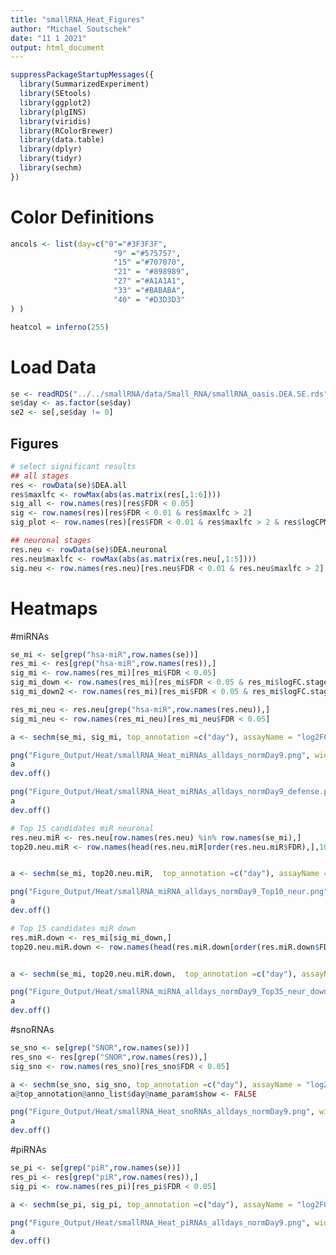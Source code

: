 ```yaml
---
title: "smallRNA_Heat_Figures"
author: "Michael Soutschek"
date: "11 1 2021"
output: html_document
---
```




```r
suppressPackageStartupMessages({
  library(SummarizedExperiment)
  library(SEtools)
  library(ggplot2)
  library(plgINS)
  library(viridis)
  library(RColorBrewer)
  library(data.table)
  library(dplyr)
  library(tidyr)
  library(sechm)
})
```


# Color Definitions
```r
ancols <- list(day=c("0"="#3F3F3F",
                       "9" ="#575757",
                       "15" ="#707070",
                       "21" = "#898989",
                       "27" ="#A1A1A1",
                       "33" ="#BABABA",
                       "40" = "#D3D3D3" 
) )

heatcol = inferno(255)
```




# Load Data
```r
se <- readRDS("../../smallRNA/data/Small_RNA/smallRNA_oasis.DEA.SE.rds")
se$day <- as.factor(se$day)
se2 <- se[,se$day != 0]
```



## Figures

```r
# select significant results
## all stages
res <- rowData(se)$DEA.all
res$maxlfc <- rowMax(abs(as.matrix(res[,1:6]))) 
sig_all <- row.names(res)[res$FDR < 0.05]
sig <- row.names(res)[res$FDR < 0.01 & res$maxlfc > 2]
sig_plot <- row.names(res)[res$FDR < 0.01 & res$maxlfc > 2 & res$logCPM > 3]

## neuronal stages
res.neu <- rowData(se)$DEA.neuronal
res.neu$maxlfc <- rowMax(abs(as.matrix(res.neu[,1:5]))) 
sig.neu <- row.names(res.neu)[res.neu$FDR < 0.01 & res.neu$maxlfc > 2]
```




# Heatmaps

#miRNAs
```r
se_mi <- se[grep("hsa-miR",row.names(se))]
res_mi <- res[grep("hsa-miR",row.names(res)),]
sig_mi <- row.names(res_mi)[res_mi$FDR < 0.05]
sig_mi_down <- row.names(res_mi)[res_mi$FDR < 0.05 & res_mi$logFC.stage9 < 0]
sig_mi_down2 <- row.names(res_mi)[res_mi$FDR < 0.05 & res_mi$logFC.stage15 < 0]

res_mi_neu <- res.neu[grep("hsa-miR",row.names(res.neu)),]
sig_mi_neu <- row.names(res_mi_neu)[res_mi_neu$FDR < 0.05]
```

```r
a <- sechm(se_mi, sig_mi, top_annotation =c("day"), assayName = "log2FC.neur", gaps_at = "day", breaks=TRUE, show_rownames = FALSE, hmcols = heatcol, anno_colors = ancols, show_colnames = FALSE, column_title = "miRNA", annocol_title_side=NA, name = "logFC")

png("Figure_Output/Heat/smallRNA_Heat_miRNAs_alldays_normDay9.png", width=7, height=6, units="in", res=300)
a
dev.off()

png("Figure_Output/Heat/smallRNA_Heat_miRNAs_alldays_normDay9_defense.png", width=6, height=4.5, units="in", res=300)
a
dev.off()

# Top 15 candidates miR neuronal
res.neu.miR <- res.neu[row.names(res.neu) %in% row.names(se_mi),]
top20.neu.miR <- row.names(head(res.neu.miR[order(res.neu.miR$FDR),],10))


a <- sechm(se_mi, top20.neu.miR,  top_annotation =c("day"), assayName = "log2FC.neur", gaps_at = "day", breaks=TRUE, show_rownames = TRUE, hmcols = heatcol, anno_colors = ancols, show_colnames = FALSE, column_title = "miRNA Top 10 sig.", annocol_title_side=NA, name = "logFC")

png("Figure_Output/Heat/smallRNA_miRNA_alldays_normDay9_Top10_neur.png", width=5.5, height=5, units="in", res=300)
a
dev.off()

# Top 15 candidates miR down
res.miR.down <- res_mi[sig_mi_down,]
top20.neu.miR.down <- row.names(head(res.miR.down[order(res.miR.down$FDR),],35))


a <- sechm(se_mi, top20.neu.miR.down,  top_annotation =c("day"), assayName = "log2FC.neur", gaps_at = "day", breaks=TRUE, show_rownames = TRUE, hmcols = heatcol, anno_colors = ancols, show_colnames = FALSE, column_title = "miRNA Top20 sig. down.", annocol_title_side=NA, name = "logFC")

png("Figure_Output/Heat/smallRNA_miRNA_alldays_normDay9_Top35_neur_down.png", width=5.5, height=5, units="in", res=300)
a
dev.off()

```


#snoRNAs
```r
se_sno <- se[grep("SNOR",row.names(se))]
res_sno <- res[grep("SNOR",row.names(res)),]
sig_sno <- row.names(res_sno)[res_sno$FDR < 0.05]
```

```r
a <- sechm(se_sno, sig_sno, top_annotation =c("day"), assayName = "log2FC.neur", gaps_at = "day", breaks=TRUE, show_rownames = FALSE, hmcols = heatcol, anno_colors = ancols, show_colnames = FALSE, column_title = "snoRNA", annocol_title_side=NA, name = "logFC")
a@top_annotation@anno_list$day@name_param$show <- FALSE

png("Figure_Output/Heat/smallRNA_Heat_snoRNAs_alldays_normDay9.png", width=7, height=3.5, units="in", res=300)
a
dev.off()
```

#piRNAs
```r
se_pi <- se[grep("piR",row.names(se))]
res_pi <- res[grep("piR",row.names(res)),]
sig_pi <- row.names(res_pi)[res_pi$FDR < 0.05]
```

```r
a <- sechm(se_pi, sig_pi, top_annotation =c("day"), assayName = "log2FC.neur", gaps_at = "day", breaks=TRUE, show_rownames = FALSE, hmcols = heatcol, anno_colors = ancols, show_colnames = FALSE, column_title = "piRNA", annocol_title_side=NA, name = "logFC")

png("Figure_Output/Heat/smallRNA_Heat_piRNAs_alldays_normDay9.png", width=7, height=3.5, units="in", res=300)
a
dev.off()
```










